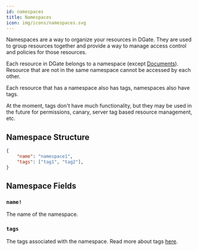```yaml
---
id: namespaces
title: Namespaces
icon: img/icons/namespaces.svg
---
```


Namespaces are a way to organize your resources in DGate. They are used to group resources together and provide a way to manage access control and policies for those resources.

Each resource in DGate belongs to a namespace (except [Documents](/docs/resources/documents)). Resource that are not in the same namespace cannot be accessed by each other.

Each resource that has a namespace also has tags, namespaces also have tags.

At the moment, tags don't have much functionality, but they may be used in the future for permissions, canary, server tag based resource management, etc.

## Namespace Structure

```json
{
    "name": "namespace1",
    "tags": ["tag1", "tag2"],
}
```

## Namespace Fields

### `name!`

The name of the namespace.

### `tags`

The tags associated with the namespace. Read more about tags [here](/docs/concepts/tags).
